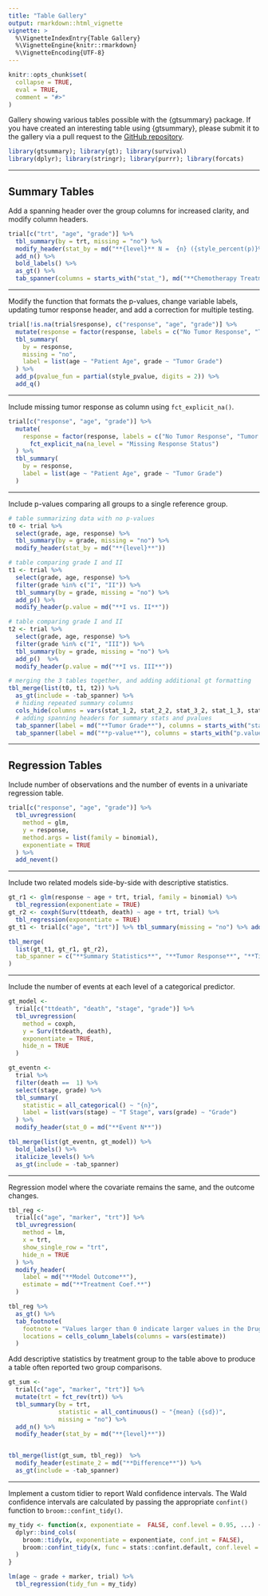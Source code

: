 ```yaml
---
title: "Table Gallery"
output: rmarkdown::html_vignette
vignette: >
  %\VignetteIndexEntry{Table Gallery}
  %\VignetteEngine{knitr::rmarkdown}
  %\VignetteEncoding{UTF-8}
---
```


```r
knitr::opts_chunk$set(
  collapse = TRUE,
  eval = TRUE,
  comment = "#>"
)
```

Gallery showing various tables possible with the {gtsummary} package.  If you have created an interesting table using {gtsummary}, please submit it to the gallery via a pull request to the [GitHub repository](https://github.com/ddsjoberg/gtsummary).

```r
library(gtsummary); library(gt); library(survival)
library(dplyr); library(stringr); library(purrr); library(forcats)
```

---

## Summary Tables

Add a spanning header over the group columns for increased clarity, and modify column headers.
```r
trial[c("trt", "age", "grade")] %>%
  tbl_summary(by = trt, missing = "no") %>%
  modify_header(stat_by = md("**{level}** N =  {n} ({style_percent(p)}%)")) %>%
  add_n() %>%
  bold_labels() %>%
  as_gt() %>%
  tab_spanner(columns = starts_with("stat_"), md("**Chemotherapy Treatment**"))
```

---

Modify the function that formats the p-values, change variable labels, updating tumor response header, and add a correction for multiple testing.
```r
trial[!is.na(trial$response), c("response", "age", "grade")] %>%
  mutate(response = factor(response, labels = c("No Tumor Response", "Tumor Responded"))) %>%
  tbl_summary(
    by = response, 
    missing = "no",
    label = list(age ~ "Patient Age", grade ~ "Tumor Grade")
  ) %>%
  add_p(pvalue_fun = partial(style_pvalue, digits = 2)) %>%
  add_q()
```

---

Include missing tumor response as column using `fct_explicit_na()`.

```r
trial[c("response", "age", "grade")] %>%
  mutate(
    response = factor(response, labels = c("No Tumor Response", "Tumor Responded")) %>% 
      fct_explicit_na(na_level = "Missing Response Status")
  ) %>%
  tbl_summary(
    by = response, 
    label = list(age ~ "Patient Age", grade ~ "Tumor Grade")
  )  
```

---

Include p-values comparing all groups to a single reference group.

```r
# table summarizing data with no p-values
t0 <- trial %>%
  select(grade, age, response) %>%
  tbl_summary(by = grade, missing = "no") %>%
  modify_header(stat_by = md("**{level}**"))

# table comparing grade I and II
t1 <- trial %>%
  select(grade, age, response) %>%
  filter(grade %in% c("I", "II")) %>%
  tbl_summary(by = grade, missing = "no") %>%
  add_p() %>%
  modify_header(p.value = md("**I vs. II**"))

# table comparing grade I and II
t2 <- trial %>%
  select(grade, age, response) %>%
  filter(grade %in% c("I", "III")) %>%
  tbl_summary(by = grade, missing = "no") %>%
  add_p()  %>%
  modify_header(p.value = md("**I vs. III**"))

# merging the 3 tables together, and adding additional gt formatting
tbl_merge(list(t0, t1, t2)) %>%
  as_gt(include = -tab_spanner) %>%
  # hiding repeated summary columns
  cols_hide(columns = vars(stat_1_2, stat_2_2, stat_3_2, stat_1_3, stat_2_3, stat_3_3)) %>%
  # adding spanning headers for summary stats and pvalues
  tab_spanner(label = md("**Tumor Grade**"), columns = starts_with("stat_")) %>%
  tab_spanner(label = md("**p-value**"), columns = starts_with("p.value")) 
```

---

## Regression Tables

Include number of observations and the number of events in a univariate regression table.
```r
trial[c("response", "age", "grade")] %>%
  tbl_uvregression(
    method = glm,
    y = response, 
    method.args = list(family = binomial),
    exponentiate = TRUE
  ) %>%
  add_nevent()
```

---

Include two related models side-by-side with descriptive statistics.
```r
gt_r1 <- glm(response ~ age + trt, trial, family = binomial) %>%
  tbl_regression(exponentiate = TRUE)
gt_r2 <- coxph(Surv(ttdeath, death) ~ age + trt, trial) %>%
  tbl_regression(exponentiate = TRUE)
gt_t1 <- trial[c("age", "trt")] %>% tbl_summary(missing = "no") %>% add_n()

tbl_merge(
  list(gt_t1, gt_r1, gt_r2),
  tab_spanner = c("**Summary Statistics**", "**Tumor Response**", "**Time to Death**")
)
```

---

Include the number of events at each level of a categorical predictor.
```r
gt_model <-
  trial[c("ttdeath", "death", "stage", "grade")] %>%
  tbl_uvregression(
    method = coxph,
    y = Surv(ttdeath, death), 
    exponentiate = TRUE,
    hide_n = TRUE
  )

gt_eventn <-
  trial %>%
  filter(death ==  1) %>%
  select(stage, grade) %>%
  tbl_summary(
    statistic = all_categorical() ~ "{n}",
    label = list(vars(stage) ~ "T Stage", vars(grade) ~ "Grade")
  ) %>%
  modify_header(stat_0 = md("**Event N**"))

tbl_merge(list(gt_eventn, gt_model)) %>%
  bold_labels() %>%
  italicize_levels() %>%
  as_gt(include = -tab_spanner)
```

---

Regression model where the covariate remains the same, and the outcome changes.

```r
tbl_reg <-
  trial[c("age", "marker", "trt")] %>%
  tbl_uvregression(
    method = lm,
    x = trt,
    show_single_row = "trt",
    hide_n = TRUE
  ) %>%
  modify_header(
    label = md("**Model Outcome**"),
    estimate = md("**Treatment Coef.**")
  ) 

tbl_reg %>%
  as_gt() %>%
  tab_footnote(
    footnote = "Values larger than 0 indicate larger values in the Drug group.", 
    locations = cells_column_labels(columns = vars(estimate))
  )
```

Add descriptive statistics by treatment group to the table above to produce a table often reported two group comparisons.

```r
gt_sum <- 
  trial[c("age", "marker", "trt")] %>%
  mutate(trt = fct_rev(trt)) %>%
  tbl_summary(by = trt, 
              statistic = all_continuous() ~ "{mean} ({sd})",
              missing = "no") %>%
  add_n() %>%
  modify_header(stat_by = md("**{level}**"))


tbl_merge(list(gt_sum, tbl_reg))  %>%
  modify_header(estimate_2 = md("**Difference**")) %>%
  as_gt(include = -tab_spanner)
```

---

Implement a custom tidier to report Wald confidence intervals.
The Wald confidence intervals are calculated by passing the appropriate `confint()` function to `broom::confint_tidy()`.

```r
my_tidy <- function(x, exponentiate =  FALSE, conf.level = 0.95, ...) {
  dplyr::bind_cols(
    broom::tidy(x, exponentiate = exponentiate, conf.int = FALSE),
    broom::confint_tidy(x, func = stats::confint.default, conf.level = conf.level)
  )
}

lm(age ~ grade + marker, trial) %>%
  tbl_regression(tidy_fun = my_tidy)
```
